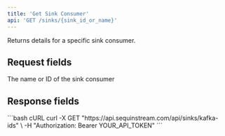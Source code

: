 ```yaml
---
title: 'Get Sink Consumer'
api: 'GET /sinks/{sink_id_or_name}'
---
```



Returns details for a specific sink consumer.

## Request fields

<ParamField path="sink_id_or_name" type="string" required>
  The name or ID of the sink consumer
</ParamField>

## Response fields

<SinkConsumerResponseSnippet />

<RequestExample>
  ```bash cURL
  curl -X GET "https://api.sequinstream.com/api/sinks/kafka-ids" \
    -H "Authorization: Bearer YOUR_API_TOKEN"
  ```
</RequestExample> 

<SinkConsumerResponseExample />